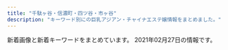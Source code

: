 ```yaml
---
title: "千駄ヶ谷・信濃町・四ツ谷・市ヶ谷"
description: "キーワード別にの巨乳アジアン・チャイナエステ嬢情報をまとめました。"
---
```


新着画像と新着キーワードをまとめています。
2021年02月27日の情報です。

<DmmAffiliateIns />
<KeywordTable
  shops={
    [
    {
        "img_links": [],
        "keywords": {},
        "name": "\u30c6\u30a3\u30e9\u30df\u30b9",
        "station": "\u56db\u30c4\u8c37\u99c52\u756a\u53e3",
        "url": "https://juno-esthe.tokyo/"
    },
    {
        "keywords": {},
        "url": "http://xn--vckg5a9gug.in.net/",
        "name": "Moon",
        "img_links": [
            "http://xn--vckg5a9gug.in.net/images/news.png",
            "http://xn--vckg5a9gug.in.net/images/evetop.png",
            "http://xn--vckg5a9gug.in.net/images/cg04.jpg",
            "http://xn--vckg5a9gug.in.net/images/top.png",
            "http://xn--vckg5a9gug.in.net/images/staff_s.png",
            "http://xn--vckg5a9gug.in.net/link/menlog.jpg",
            "http://xn--vckg5a9gug.in.net/images/cg07.jpg",
            "http://xn--vckg5a9gug.in.net/images/cg06.jpg",
            "http://xn--vckg5a9gug.in.net/images/cg05.jpg",
            "http://xn--vckg5a9gug.in.net/images/cg03.jpg"
        ],
        "station": "\u9eb9\u753a\u99c51\u756a\u51fa\u53e3"
    },
    {
        "url": "http://1819-kizuna.work/",
        "keywords": {
            "87": 2,
            "86": 2,
            "D": 3,
            "E": 2,
            "85": 8,
            "C": 16
        },
        "station": "\u56db\u8c37\u4e09\u4e01\u76ee\u99c53\u756a\u51fa\u53e3",
        "name": "1819\uff5e\u7d46",
        "img_links": [
            "http://1819-kizuna.work/img/st25.jpg",
            "http://1819-kizuna.work/img/st025.jpg",
            "http://1819-kizuna.work/i/img/st24.jpg",
            "http://1819-kizuna.work/i/img/st0025.jpg",
            "http://1819-kizuna.work/img/st27.jpg",
            "http://1819-kizuna.work/img/skr.png",
            "http://1819-kizuna.work/img/st028.jpg",
            "http://1819-kizuna.work/i/img/st29.jpg",
            "http://1819-kizuna.work/i/img/st27.jpg",
            "http://1819-kizuna.work/i/img/st22.jpg",
            "http://1819-kizuna.work/img/1F33C.png",
            "http://1819-kizuna.work/img/st29.jpg",
            "http://1819-kizuna.work/img/st027.jpg",
            "http://1819-kizuna.work/img/st0027.jpg",
            "http://1819-kizuna.work/i/img/s3.jpg",
            "http://1819-kizuna.work/img/1F60A.png",
            "http://1819-kizuna.work/i/img/st028.jpg",
            "http://1819-kizuna.work/i/img/r1.jpg",
            "http://1819-kizuna.work/i/img/r4.jpg",
            "http://1819-kizuna.work/img/st22.jpg",
            "http://1819-kizuna.work/img/s28.jpg",
            "http://1819-kizuna.work/i/img/st0027.jpg",
            "http://1819-kizuna.work/i/img/jk.jpg",
            "http://1819-kizuna.work/img/s23.jpg",
            "http://1819-kizuna.work/img/st28.jpg",
            "http://1819-kizuna.work/img/s24.jpg",
            "http://1819-kizuna.work/img/st23.jpg",
            "http://1819-kizuna.work/img/1F339.png",
            "http://1819-kizuna.work/i/img/r2.jpg",
            "http://1819-kizuna.work/i/img/r3.jpg",
            "http://1819-kizuna.work/i/img/s6.jpg",
            "http://1819-kizuna.work/i/img/st28.jpg",
            "http://1819-kizuna.work/img/s29.jpg",
            "http://1819-kizuna.work/i/img/s4.jpg",
            "http://1819-kizuna.work/img/s25.jpg",
            "http://1819-kizuna.work/img/botton.jpg",
            "http://1819-kizuna.work/img/jk.jpg",
            "http://1819-kizuna.work/img/1F351.png",
            "http://1819-kizuna.work/img/st0025.jpg",
            "http://1819-kizuna.work/i/img/s5.jpg",
            "http://1819-kizuna.work/img/st029.jpg",
            "http://1819-kizuna.work/img/s27.jpg",
            "http://1819-kizuna.work/i/img/st029.jpg",
            "http://1819-kizuna.work/i/img/st025.jpg",
            "http://1819-kizuna.work/i/img/st23.jpg",
            "http://1819-kizuna.work/i/img/s2.jpg",
            "http://1819-kizuna.work/i/img/skr.png",
            "http://1819-kizuna.work/i/img/s1.jpg",
            "http://1819-kizuna.work/img/1F353.png",
            "http://1819-kizuna.work/img/mo.png",
            "http://1819-kizuna.work/img/bottom.jpg",
            "http://1819-kizuna.work/img/st24.jpg",
            "http://1819-kizuna.work/img/1F431.png",
            "http://1819-kizuna.work/img/s22.jpg",
            "http://1819-kizuna.work/i/img/st027.jpg",
            "http://1819-kizuna.work/img/fla.jpg",
            "http://1819-kizuna.work/i/img/st25.jpg"
        ]
    },
    {
        "url": "http://e-rosa.net/",
        "keywords": {},
        "station": "\u56db\u8c37\u4e09\u4e01\u76ee\u99c52\u756a",
        "name": "ROSA",
        "img_links": [
            "http://e-rosa.net/images/yuyi.jpg",
            "http://e-rosa.net/images/004.jpg",
            "http://e-rosa.net/images/ha.jpg",
            "http://e-rosa.net/images/001.jpg",
            "http://e-rosa.net/images/rina0.jpg",
            "http://e-rosa.net/images/aya2.jpg",
            "http://e-rosa.net/images/g13.jpg",
            "http://e-rosa.net/images/haruka.jpg",
            "http://e-rosa.net/images/girlx_top.png",
            "http://e-rosa.net/images/girl_01.png",
            "http://e-rosa.net/images/005.jpg",
            "http://e-rosa.net/images/lola.jpg",
            "http://e-rosa.net/images/misa1.jpg",
            "http://e-rosa.net/images/aya1.jpg",
            "http://e-rosa.net/images/tite-link.png",
            "http://e-rosa.net/images/yuna.jpg",
            "http://e-rosa.net/images/risa.jpg",
            "http://e-rosa.net/images/news_bottom.jpg",
            "http://e-rosa.net/images/right_top.png",
            "http://e-rosa.net/images/sejutu5.jpg",
            "http://e-rosa.net/images/meyi1.jpg",
            "http://e-rosa.net/images/002.jpg",
            "http://e-rosa.net/images/tite-staff.png",
            "http://e-rosa.net/images/te1.jpg",
            "http://e-rosa.net/images/grande.jpg",
            "http://e-rosa.net/images/009.jpg",
            "http://e-rosa.net/images/sejutu6.jpg",
            "http://e-rosa.net/images/g1.jpg",
            "http://e-rosa.net/images/meyi2.jpg",
            "http://e-rosa.net/images/k1.jpg",
            "http://e-rosa.net/images/mimi.jpg",
            "http://e-rosa.net/images/sayaka.jpg",
            "http://e-rosa.net/images/sejutu2.jpg",
            "http://e-rosa.net/images/right_bottom.png",
            "http://e-rosa.net/images/006.jpg",
            "http://e-rosa.net/images/tite-magazine.png",
            "http://e-rosa.net/images/nei_01.png",
            "http://e-rosa.net/images/yuri.jpg",
            "http://e-rosa.net/images/rimi.jpg",
            "http://e-rosa.net/images/yu.jpg",
            "http://e-rosa.net/images/gg1.png",
            "http://e-rosa.net/images/noimage.jpg",
            "http://e-rosa.net/images/te3.jpg",
            "http://e-rosa.net/images/access3.jpg",
            "http://e-rosa.net/images/rina2.jpg",
            "http://e-rosa.net/images/nei_03.png",
            "http://e-rosa.net/images/rina1.jpg",
            "http://e-rosa.net/images/pagetop.png",
            "http://e-rosa.net/images/003.jpg",
            "http://e-rosa.net/images/ayaka.jpg",
            "http://e-rosa.net/images/kaoli.jpg",
            "http://e-rosa.net/images/te2.jpg",
            "http://e-rosa.net/images/news_top.jpg",
            "http://e-rosa.net/images/girl_03.png",
            "http://e-rosa.net/images/girl_top.png",
            "http://e-rosa.net/images/sejutu1.jpg"
        ]
    },
    {
        "url": "http://lakulaku.info/",
        "station": "\u56db\u8c37\u4e09\u4e01\u76ee\u99c52\u756a",
        "keywords": {},
        "name": "\u767e\u5408",
        "img_links": [
            "http://lakulaku.info/images/staff/5-5.jpg",
            "http://lakulaku.info/img/5-2.jpg",
            "http://lakulaku.info/images/staff/sizuka.jpg",
            "http://lakulaku.info/images/staff/yumi.jpg",
            "http://lakulaku.info/images/staff/ai-a.jpg",
            "http://lakulaku.info/images/newtit.png",
            "http://lakulaku.info/images/staff/s06.jpg",
            "http://lakulaku.info/images/titestaff.png",
            "http://lakulaku.info/images/staff/nena.jpg",
            "http://lakulaku.info/img/s06.jpg",
            "http://lakulaku.info/images/staff/5-2.jpg",
            "http://lakulaku.info/images/mobile.png",
            "http://lakulaku.info/img/5-5.jpg",
            "http://lakulaku.info/images/staff/ai.jpg",
            "http://lakulaku.info/images/staff/5-1.jpg",
            "http://lakulaku.info/img/rina.jpg",
            "http://lakulaku.info/images/staff/rina.jpg",
            "http://lakulaku.info/img/5-4.jpg",
            "http://lakulaku.info/img/5-1.jpg",
            "http://lakulaku.info/images/staff/5-3.jpg",
            "http://lakulaku.info/swf/baner.jpg",
            "http://lakulaku.info/images/top.jpg",
            "http://lakulaku.info/images/staff/mari.jpg",
            "http://lakulaku.info/images/staff/5-4.jpg",
            "http://lakulaku.info/img/5-3.jpg",
            "http://lakulaku.info/images/staff/momo.jpg"
        ]
    },
    {
        "url": "http://bimajo.ies.fun/",
        "name": "\u7652\u3057\u306e\u5c4b",
        "station": "\u56db\u8c37\u4e09\u4e01\u76ee\u99c52\u756a\u51fa\u53e3",
        "keywords": {},
        "img_links": []
    },
    {
        "img_links": [
            "http://aqua.jpn.cm/photos/sites/16/2018/03/2018031909460765.jpg",
            "http://aqua.jpn.cm/images/room5.jpg",
            "http://aqua.jpn.cm/photos/sites/16/2018/01/2018011007031723.jpg",
            "http://aqua.jpn.cm/photos/sites/16/2019/03/2019031107062221.jpg",
            "http://aqua.jpn.cm/images/room1.jpg",
            "http://aqua.jpn.cm/images/s_pick.png",
            "http://aqua.jpn.cm/photos/sites/16/2020/09/2020091507031094.jpg",
            "http://aqua.jpn.cm/images/top.png",
            "http://aqua.jpn.cm/photos/sites/16/2018/01/2018011007031840.jpg",
            "http://aqua.jpn.cm/images/1.jpg",
            "http://aqua.jpn.cm/photos/sites/16/2020/12/2020120107363899.jpg",
            "http://aqua.jpn.cm/photos/sites/16/2018/01/2018011007031662.jpg",
            "http://aqua.jpn.cm/photos/sites/16/2020/12/2020120208263886.jpg",
            "http://aqua.jpn.cm/photos/sites/16/2020/04/2020040301184076.jpg",
            "http://aqua.jpn.cm/images/3.jpg",
            "http://aqua.jpn.cm/photos/sites/16/2018/01/2018011007032034.jpg",
            "http://aqua.jpn.cm/images/mobile.jpg",
            "http://aqua.jpn.cm/photos/sites/16/2018/01/2018013112184869.jpg",
            "http://aqua.jpn.cm/photos/sites/16/2018/01/2018011007031899.jpg",
            "http://aqua.jpn.cm/images/line.jpg",
            "http://aqua.jpn.cm/photos/sites/16/2019/02/2019020108033676.jpg",
            "http://aqua.jpn.cm/images/room3.jpg",
            "http://aqua.jpn.cm/images/2.jpg",
            "http://aqua.jpn.cm/photos/sites/16/2020/10/2020100906522289.jpg",
            "http://aqua.jpn.cm/photos/sites/16/2020/10/2020100508293240.jpg",
            "http://aqua.jpn.cm/photos/sites/16/2020/03/2020030507254950.jpg",
            "http://aqua.jpn.cm/photos/sites/16/2021/01/2021011401054262.jpg",
            "http://aqua.jpn.cm/photos/sites/16/2018/05/2018052105590585.jpg",
            "http://aqua.jpn.cm/photos/sites/16/2019/04/2019042211584069.jpg",
            "http://aqua.jpn.cm/images/room2.jpg",
            "http://aqua.jpn.cm/images/s_news.jpg",
            "http://aqua.jpn.cm/images/s_staff.png",
            "http://aqua.jpn.cm/photos/sites/16/2018/01/2018011007031429.jpg",
            "http://aqua.jpn.cm/images/room4.jpg",
            "http://aqua.jpn.cm/photos/sites/16/2018/01/2018011007031997.jpg"
        ],
        "url": "http://aqua.jpn.cm/",
        "name": "\u5149\u540d",
        "station": "\u56db\u8c37\u4e09\u4e01\u76ee\u99c52\u756a\u51fa\u53e3",
        "keywords": {
            "D": 330,
            "82": 22,
            "C": 132,
            "83": 22,
            "85": 154,
            "87": 44,
            "86": 176,
            "84": 44
        }
    },
    {
        "name": "\u30b9\u30de\u30a4\u30eb",
        "url": "http://e-yotsuya.net/",
        "keywords": {
            "C": 14
        },
        "img_links": [
            "http://e-yotsuya.net/images/news-tit1.jpg",
            "http://e-yotsuya.net/images/g11.jpg",
            "http://e-yotsuya.net/images/room.jpg",
            "http://e-yotsuya.net/images/top.jpg",
            "http://e-yotsuya.net/images/top2.png",
            "http://e-yotsuya.net/images/baner2.jpg",
            "http://e-yotsuya.net/images/baner.jpg",
            "http://e-yotsuya.net/images/g4.jpg",
            "http://e-yotsuya.net/images/mobile.png",
            "http://e-yotsuya.net/images/tite-staff.jpg",
            "http://e-yotsuya.net/images/g7.jpg",
            "http://e-yotsuya.net/images/g10.jpg",
            "http://e-yotsuya.net/images/g8.jpg",
            "http://e-yotsuya.net/images/g12.jpg",
            "http://e-yotsuya.net/images/g1.jpg",
            "http://e-yotsuya.net/images/g6.jpg",
            "http://e-yotsuya.net/images/g9.jpg",
            "http://e-yotsuya.net/images/g2.jpg",
            "http://e-yotsuya.net/images/g3.jpg",
            "http://e-yotsuya.net/images/news-tit.png",
            "http://e-yotsuya.net/images/tite-staff1.jpg",
            "http://e-yotsuya.net/images/g5.jpg"
        ],
        "station": "JR\u56db\u30c4\u8c37\u99c5\u8d64\u5742\u53e3"
    },
    {
        "url": "http://l-rlx.com/",
        "img_links": [
            "http://l-rlx.com/images/index_03.jpg",
            "http://l-rlx.com/girl/08.jpg",
            "http://l-rlx.com/images/info.jpg",
            "http://l-rlx.com/images/index_05.jpg",
            "http://l-rlx.com/images/01.jpg",
            "http://l-rlx.com/girl/03.jpg",
            "http://l-rlx.com/images/index_02.jpg",
            "http://l-rlx.com/images/index_17.jpg",
            "http://l-rlx.com/girl/00.jpg",
            "http://l-rlx.com/girl/02.jpg",
            "http://l-rlx.com/girl/01.jpg",
            "http://l-rlx.com/girl/04.jpg",
            "http://l-rlx.com/images/staff_09.jpg",
            "http://l-rlx.com/images/03.jpg",
            "http://l-rlx.com/images/index_06.jpg",
            "http://l-rlx.com/images/index_21.jpg",
            "http://l-rlx.com/images/index_01.jpg",
            "http://l-rlx.com/images/rec_09.jpg",
            "http://l-rlx.com/images/index_20.jpg",
            "http://l-rlx.com/images/index_07.jpg",
            "http://l-rlx.com/girl/05.jpg",
            "http://l-rlx.com/images/index_12.jpg",
            "http://l-rlx.com/images/rec.jpg",
            "http://l-rlx.com/images/index_04.jpg",
            "http://l-rlx.com/images/sub_09.jpg",
            "http://l-rlx.com/images/index_16.jpg",
            "http://l-rlx.com/images/info_09.jpg",
            "http://l-rlx.com/images/index_14.jpg",
            "http://l-rlx.com/images/02.jpg"
        ],
        "station": "\u56db\u8c37\u4e09\u4e01\u76ee\u99c52\u756a\u53e3",
        "name": "\u30aa\u30fc\u30ed\u30e9",
        "keywords": {}
    }
]
}
/>
<DmmAffiliateScript />

